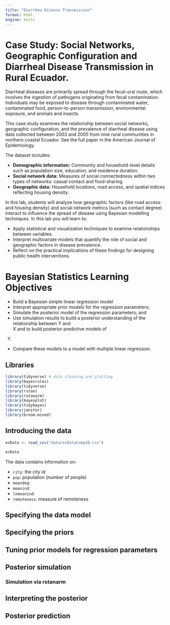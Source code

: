 ```yaml
---
title: "Diarrhea Disease Transmission"
format: html
engine: knitr
---
```


# Case Study: Social Networks, Geographic Configuration and Diarrheal Disease Transmission in Rural Ecuador.

Diarrheal diseases are primarily spread through the fecal-oral route, which involves the ingestion of pathogens originating from fecal contamination. Individuals may be exposed to disease through contaminated water, contaminated food, person-to-person transmission, environmental exposure, and animals and insects.

This case study examines the relationship between social networks, geographic configuration, and the prevalence of diarrheal disease using data collected between 2003 and 2005 from nine rural communities in northern coastal Ecuador. See the full paper in the American Journal of Epidemiology.

The dataset includes:

-   **Demographic information:** Community and household-level details such as population size, education, and residence duration.
-   **Social network data:** Measures of social connectedness within two types of networks: casual contact and food-sharing.
-   **Geographic data:** Household locations, road access, and spatial indices reflecting housing density.

In this lab, students will analyze how geographic factors (like road access and housing density) and social network metrics (such as contact degree) interact to influence the spread of disease using Bayesian modelling techniques. In this lab you will learn to:

-   Apply statistical and visualization techniques to examine relationships between variables.
-   Interpret multivariate models that quantify the role of social and geographic factors in disease prevalence.
-   Reflect on the practical implications of these findings for designing public health interventions.

# Bayesian Statistics Learning Objectives

-   Build a Bayesian simple linear regression model
-   Interpret appropriate prior models for the regression parameters;
-   Simulate the posterior model of the regression parameters; and
-   Use simulation results to build a posterior understanding of the relationship between Y and\
    X and to build posterior predictive models of\

Y.  

-   Compare these models to a model with multiple linear regression.

## Libraries

```r
library(tidyverse) # data cleaning and plotting
library(bayesrules)
library(tidyverse)
library(rstan)
library(rstanarm)
library(bayesplot)
library(tidybayes)
library(janitor)
library(broom.mixed)
```

## Introducing the data

```r
ecData <- read_csv("data/ecDataCompID.csv")

ecData
```

The data contains information on:

-   `city`: the city id
-   `pop`: population (number of people)
-   `meandeg`:
-   `meanind`:
-   `lnmeanind`:
-   `remoteness`: measure of remoteness

## Specifying the data model

## Specifying the priors

## Tuning prior models for regression parameters

## Posterior simulation

### Simulation via rstanarm

## Interpreting the posterior

## Posterior prediction
